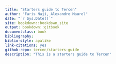 ```yaml
---
title: "Starters guide to Tercen"
author: "Faris Naji, Alexandre Maurel"
date: "`r Sys.Date()`"
site: bookdown::bookdown_site
output: bookdown::gitbook
documentclass: book
bibliography: 
biblio-style: apalike
link-citations: yes
github-repo: tercen/starters-guide
description: "This is a starters guide to Tercen"
---
```

 




